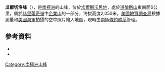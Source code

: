 {{coord|79|55|S|83|10|W|source:GNIS|display=title}}

'''瓜爾切洛峰'''（{{lang-en|Guarcello Peak}}），是[[南極洲|南極洲]]的山峰，位於[[埃爾斯沃思地|埃爾斯沃思地]]，處於[[道倫斯山|道倫斯山]]東南面6公里，屬於[[赫里蒂奇嶺|赫里蒂奇嶺]]中[[企業山|企業山]]的一部分，海拔高度2,050米，[[美國地質調查局|美國地質調查局]]根據測量和[[美國海軍|美國海軍]]拍攝的空中照片繪入地圖，現時由[[南極條約體系|南極條約體系]]管理。

==參考資料==
*{{cite gnis | type = antarid | id = 6108| name = Guarcello Peak | accessdate = 2012-05-10}}
*{{usgs-gazetteer|id=6108}}

{{DEFAULTSORT:Guarcello Peak}}
[[Category:南極洲山峰|Category:南極洲山峰]]


{{EllsworthLand-geo-stub}}